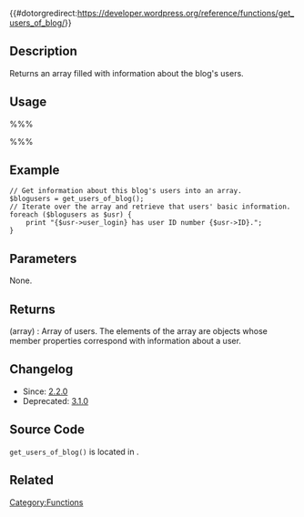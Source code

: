{{#dotorgredirect:https://developer.wordpress.org/reference/functions/get_users_of_blog/}}

{{Deprecated|new_function=get_users|version=3.1}}
== Description ==

Returns an array filled with information about the blog's users.

== Usage ==

%%% <?php $blogusers = get_users_of_blog(); ?> %%%

== Example ==

<pre>
// Get information about this blog's users into an array.
$blogusers = get_users_of_blog();
// Iterate over the array and retrieve that users' basic information.
foreach ($blogusers as $usr) {
    print "{$usr->user_login} has user ID number {$usr->ID}.";
}
</pre>

== Parameters ==

None.

== Returns ==
; (array) : Array of users. The elements of the array are objects whose member properties correspond with information about a user.

== Changelog ==

* Since: [[Version 2.2|2.2.0]]
* Deprecated: [[Version 3.1|3.1.0]]

== Source Code ==

<code>get_users_of_blog()</code> is located in {{Trac|wp-includes/deprecated.php}}.

== Related ==

{{User Blog Tags}}

{{Tag Footer}}

[[Category:Functions]]